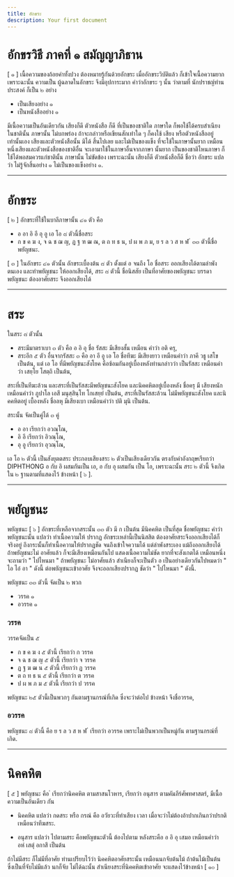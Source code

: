 ```yaml
---
title: อักขระ
description: Your first document
---
```


# อักขรวิธี ภาคที่ ๑ สมัญญาภิธาน

[ ๑ ] เนื้อความของถ้อยคำทั้งปวง ต้องหมายรู้กันด้วยอักขระ เมื่ออักขระวิบัติแล้ว ก็เข้าใจเนื้อความยาก เพราะฉะนั้น ความเป็น ผู้ฉลาดในอักขระ จึงมีอุปการะมาก คำว่าอักขระ ๆ นั้น ว่าตามที่ นักปราชญ์ท่านประสงค์ ก็เป็น ๒ อย่าง

- เป็นเสียงอย่าง ๑
- เป็นหนังสืออย่าง ๑

มีเนื้อความเป็นอันเดียวกัน เสียงก็ดี ตัวหนังสือ ก็ดี ที่เป็นของชาติใด ภาษาใด ก็พอใช้ได้ครบสำเนียง ในชาตินั้น ภาษานั้น ไม่บกพร่อง ถ้าจะกล่าวหรือเขียนสักเท่าใด ๆ ก็คงใช้ เสียง หรือตัวหนังสืออยู่เท่านั้นเอง เสียงและตัวหนังสือนั้น มิได้ สิ้นไปเลย และไม่เป็นของแข็ง ที่จะใช้ในภาษานั้นยาก เหมือน หนึ่งเสียงและตัวหนังสือของชาติอื่น จะเอามาใช้ในภาษาอื่นจากภาษา นั้นยาก เป็นของชาติไหนภาษา ก็ใช้ได้พอสมควรแก่ชาตินั้น ภาษานั้น ไม่ขัดข้อง เพราะฉะนั้น เสียงก็ดี ตัวหนังสือก็ดี ชื่อว่า อักขระ แปลว่า ไม่รู้จักสิ้นอย่าง ๑ ไม่เป็นของแข็งอย่าง ๑.

---

# อักขระ

[ ๒ ] อักขระที่ใช้ในบาลีภาษานั้น ๔๑ ตัว คือ

- อ อา อิ อี อุ อู เอ โอ ๘ ตัวนี้ชื่อสระ
- ก ข ค ฆ ง, จ ฉ ช ฌ ญ, ฏ ฐ ฑ ฒ ณ, ต ถ ท ธ น, ป ผ พ ภ ม, ย ร ล ว ส ห ฬ ํ ๓๓ ตัวนี้ชื่อพยัญชนะ.

[ ๓ ] ในอักขระ ๔๑ ตัวนั้น อักขระเบื้องต้น ๘ ตัว ตั้งแต่ อ จนถึง โอ ชื่อสระ ออกเสียงได้ตามลำพังตนเอง และทำพยัญชนะ ให้ออกเสียงได้,
สระ ๘ ตัวนี้ ชื่อนิสสัย เป็นที่อาศัยของพยัญชนะ บรรดาพยัญชนะ ต้องอาศัยสระ จึงออกเสียงได้

---

# สระ

ในสระ ๘ ตัวนั้น

- สระมีมาตราเบา ๓ ตัว คือ อ อิ อุ ชื่อ รัสสะ มีเสียงสั้น เหมือน คำว่า อติ ครุ,
- สระอีก ๕ ตัว อื่นจากรัสสะ ๓ คือ อา อี อู เอ โอ ชื่อทีฆะ มีเสียงยาว เหมือนคำว่า ภาคี วธู เสโข เป็นต้น, แต่ เอ โอ ที่มีพยัญชนะสังโยค
  คือซ้อมกันอยู่เบื้องหลังท่านกล่าวว่า เป็นรัสสะ เหมือนคำว่า เสยฺโย โสตฺถิ เป็นต้น,

สระที่เป็นทีฆะล้วน และสระที่เป็นรัสสะมีพยัญชนะสังโยค และนิคคหิตอยู่เบื้องหลัง ชื่อครุ มี เสียงหนัก เหมือนคำว่า ภูปาโล เอสี มนุสฺสินฺโท โกเสยฺยํ เป็นต้น, สระที่เป็นรัสสะล้วน ไม่มีพยัญชนะสังโยค และนิคคหิตอยู่ เบื้องหลัง ชื่อลหุ มีเสียงเบา เหมือนคำว่า ปติ มุนิ เป็นต้น.

สระนั้น จัดเป็นคู่ได้ ๓ คู่

- อ อา เรียกว่า อวณฺโณ,
- อิ อี เรียกว่า อิวณฺโณ,
- อุ อู เรียกว่า อุวณฺโณ,

เอ โอ ๒ ตัวนี้ เป็นสังยุตตสระ ประกอบเสียงสระ ๒ ตัวเป็นเสียงเดียวกัน ตรงกับคำอังกฤษเรียกว่า DIPHTHONG อ กับ อิ ผสมกันเป็น เอ, อ กับ อุ ผสมกัน เป็น โอ,
เพราะฉะนั้น สระ ๒ ตัวนี้ จึงเกิดใน ๒ ฐานตามที่แสดงไว้ ข้างหน้า [ ๖ ].

---

# พยัญชนะ

พยัญชนะ [ ๖ ] อักขระที่เหลือจากสระนั้น ๓๓ ตัว มี ก เป็นต้น มีนิคคหิต เป็นที่สุด ชื่อพยัญชนะ คำว่าพยัญชนะนั้น แปลว่า ทำเนื้อความให้ ปรากฏ อักขระเหล่านี้เป็นนิสสิต ต้องอาศัยสระจึงออกเสียงได้ก็จริงอยู่ ถึงกระนั้นก็ทำเนื้อความให้ปรากฏชัด จนถึงเข้าใจความได้ แต่ลำพังสระเอง
แม้ถึงออกเสียงได้ ถ้าพยัญชนะไม่ อาศัยแล้ว ก็จะมีเสียงเหมือนกันไป แสดงเนื้อความไม่ชัด ยากที่จะสังเกตได้ เหมือนหนึ่งจะถามว่า " ไปไหนมา " ถ้าพยัญชนะ ไม่อาศัยแล้ว สำเนียงก็จะเป็นตัว อ เป็นอย่างเดียวกันไปหมดว่า
" ไอ ไอ๋ อา " ดังนี้ ต่อพยัญชนะเข้าอาศัย จึงจะออกเสียงปรากฏ ชัดว่า " ไปไหนมา " ดังนี้.

พยัญชนะ ๓๓ ตัวนี้ จัดเป็น ๒ พวก

- วรรค ๑
- อวรรค ๑

### วรรค

วรรคจัดเป็น ๕

- ก ข ค ฆ ง ๕ ตัวนี้ เรียกว่า ก วรรค
- จ ฉ ช ฌ ญ ๕ ตัวนี้ เรียกว่า จ วรรค
- ฏ ฐ ฆ ฒ น ๕ ตัวนี้ เรียกว่า ฏ วรรค
- ต ถ ท ธ น ๕ ตัวนี้ เรียกว่า ต วรรค
- ป ผ พ ภ ม ๕ ตัวนี้ เรียกว่า ป วรรค

พยัญชนะ ๒๕ ตัวนี้เป็นพวกๆ กันตามฐานกรณ์ที่เกิด ซึ่งจะว่าต่อไป ข้างหน้า จึงชื่อวรรค,

### อวรรค

พยัญชนะ ๘ ตัวนี้ คือ ย ร ล ว ส ห ฬ ํ เรียกว่า อวรรค เพราะไม่เป็นพวกเป็นหมู่กัน ตามฐานกรณ์ที่เกิด.

---

# นิคคหิต

[ ๕ ] พยัญชนะ คือ ํ เรียกว่านิคคหิต ตามสาสนโวหาร, เรียกว่า อนุสาร ตามคัมภีร์ศัพทศาสตร์, มีเนื้อความเป็นอันเดียว กัน

- นิคคหิต แปลว่า กดสระ หรือ กรณ์ คือ อวัยวะที่ทำเสียง เวลา เมื่อจะว่าไม่ต้องอ้าปากเกินกว่าปรกติ เหมือนว่าทีฆสระ.

- อนุสาร แปลว่า ไปตามสระ คือพยัญชนะตัวนี้ ต้องไปตาม หลังสระคือ อ อิ อุ เสมอ เหมือนคำว่า อหํ เสตุํ อกาสึ เป็นต้น

ถ้าไม่มีสระ ก็ไม่มีที่อาศัย ท่านเปรียบไว้ว่า นิคคหิตอาศัยสระนั้น เหมือนนกจับต้นไม้ ถ้าต้นไม้เป็นต้น ซึ่งเป็นที่จับไม่มีแล้ว นกก็จับ ไม่ได้ฉะนั้น สำเนียงสระที่นิคคหิตเข้าอาศัย จะแสดงไว้ข้างหน้า [ ๑๐ ]
